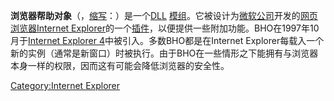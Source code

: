 {{noteTA
|G1=IT
|G2=Windows
}}
'''浏览器帮助对象'''（{{lang-en|Browser Helper Object}}，[[缩写|缩写]]：{{lang|en|BHO}}）是一个[[库_(计算机)|DLL]] [[模組_(程式設計)|模组]]。它被设计为[[微软公司|微软公司]]开发的[[网页浏览器|网页浏览器]][[Internet_Explorer|Internet Explorer]]的一个[[插件|插件]]，以便提供一些附加功能。BHO在1997年10月于[[Internet_Explorer_4|Internet Explorer 4]]中被引入。多数BHO都是在Internet Explorer每载入一个新的实例（通常是新窗口）时被执行。由于BHO在一些情形之下能拥有与浏览器本身一样的权限，因而这有可能会降低浏览器的安全性。

{{Internet Explorer}}

[[Category:Internet_Explorer|Category:Internet Explorer]]
